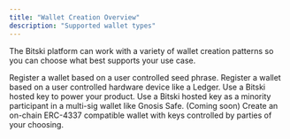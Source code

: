 ```yaml
---
title: "Wallet Creation Overview"
description: "Supported wallet types"
---
```


The Bitski platform can work with a variety of wallet creation patterns so you
can choose what best supports your use case.

<Card title="Seed Phrase" icon="hand-holding-seedling" color="#4FA936" href="/wallet-as-a-service/wallet-creation-apis/seed-phrases">
  Register a wallet based on a user controlled seed phrase.
</Card>

<Card title="Hardware Wallet" icon="usb-drive" color="#4FA936" href="/wallet-as-a-service/wallet-creation-apis/hardware-wallets">
  Register a wallet based on a user controlled hardware device like a Ledger.
</Card>

<Card title="Hosted Hardware Wallet" icon="server" color="#4FA936" href="/wallet-as-a-service/wallet-creation-apis/hosted-hardware-wallets">
  Use a Bitski hosted key to power your product.
</Card>

<Card title="On-Chain Multi-sig Wallet" icon="file-lock" color="#4FA936" href="/wallet-as-a-service/wallet-creation-apis/on-chain-multisig-wallets">
  Use a Bitski hosted key as a minority participant in a multi-sig wallet like Gnosis Safe.
</Card>

<Card title="Account Abstraction Wallet" icon="wand-sparkles" color="#4FA936" href="/wallet-as-a-service/wallet-creation-apis/account-abstraction-wallets">
  (Coming soon) Create an on-chain ERC-4337 compatible wallet with keys controlled by parties of your choosing.
</Card>
